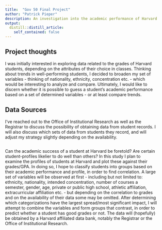 ```yaml
---
title:  "Gov 50 Final Project"
author: "Patrick Pieper"
description: An investigation into the academic performance of Harvard Students based on set variables. This paper will use GPA/grades of students and plot them against data from their student profile. Depending on the availability of the data, factors examined will include, ethnicity, nationality, intended concentration, number of courses a semester, gender, age, private or public high school etc. In analysing the data, the data will be plotted in order to determine trends and an attempt will be made at deducing the expected academic success of a student based on their profile. 
output:
  distill::distill_article:
    self_contained: false
---
```



## Project thoughts

I was initially interested in exploring data related to the grades of Harvard students, depending on the attributes of their choice in classes. Thinking about trends in well-performing students, I decided to broaden my set of variables - thinking of nationality, ethnicity, concentration etc. - which would be interesting to analyze and compare. Ultimately, I would like to discern whether it is possible to guess a student's academic performance based on a set of determined variables - or at least compare trends.


## Data Sources

I've reached out to the Office of Institutional Research as well as the Registrar to discuss the possibility of obtaining data from student records. I will also discuss which sets of data from students they record, and will adjust my strategy slightly depending on the availability.

## 
Can the academic success of a student at Harvard be foretold? Are certain student-profiles likelier to do well than others? In this study I plan to examine the profiles of students at Harvard and plot these against their grades/GPA. In doing so, I hope to classify students into groups based on their academic performance and profile, in order to find correlation. A large set of variables will be observed at first - including but not limited to: ethnicity, nationality, intended concentration, number of courses a semester, gender, age, private or public high school, athletic affiliation, extracurricular affiliation etc. - but depending on the correlation to grades and on the availability of their data some may be omitted. After determining which categorizations have the largest spread/most significant impact, I will attempt to combine the variables and form groups that contrast, in order to predict whether a student has good grades or not. The data will (hopefully) be obtained by a Harvard affiliated data bank, notably the Registrar or the Office of Institutional Research. 



